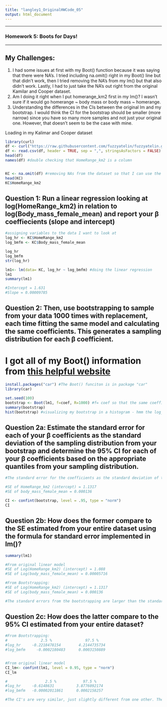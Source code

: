 ```yaml
---
title: "langley1_OriginalHWCode_05"
output: html_document
---
```

***

### Homework 5: Boots for Days!

***

## My Challenges:

1. I had some issues at first with my Boot() function because it was saying that there were NA's. I tried including na.omit() right in my Boot() line but that didn't work, then I tried removing the NA's from my lm() but that also didn't work. Lastly, I had to just take the NA's out right from the original Kamilar and Cooper dataset. 
2. Am I doing it right when I put homerange_km2 first in my lm()? I wasn't sure if it would go homerange ~ body mass or body mass ~ homerange. 
3. Understanding the differences in the CIs between the original lm and my bootstrap. I would think the CI for the bootstrap should be smaller (more narrow) since you have so many more samples and not just your original one. However, that doesn't seem to be the case with mine. 


Loading in my Kalimar and Cooper dataset
```r
library(curl)
df <- curl("https://raw.githubusercontent.com/fuzzyatelin/fuzzyatelin.github.io/master/AN597_Fall19/KamilarAndCooperData.csv")
df <- read.csv(df, header = TRUE, sep = ",", stringsAsFactors = FALSE)
head(df)
names(df) #double checking that HomeRange_km2 is a column 


KC <- na.omit(df) #removing NAs from the dataset so that I can use the Boot() function down below
head(KC)
KC$HomeRange_km2
```

## Question 1: Run a linear regression looking at log(HomeRange_km2) in relation to log(Body_mass_female_mean) and report your β coeffiecients (slope and intercept)

```r
#assigning variables to the data I want to look at
log_hr <- KC$HomeRange_km2
log_bmfm <- KC$Body_mass_female_mean

log_hr
log_bmfm
str(log_hr)

lm1<- lm(data= KC, log_hr ~ log_bmfm) #doing the linear regression
lm1
summary(lm1)

#Intercept = 1.631
#Slope = 0.00009785
```

## Question 2: Then, use bootstrapping to sample from your data 1000 times with replacement, each time fitting the same model and calculating the same coefficients. This generates a sampling distribution for each β coefficient.

# I got all of my Boot() information from [this helpful  website](https://socialsciences.mcmaster.ca/jfox/Books/Companion/appendices/Appendix-Bootstrapping.pdf)

```r
install.packages("car") #The Boot() funciton is in package "car"
library(car)

set.seed(100)
bootstrap <- Boot(lm1, f=coef, R=1000) #f= coef so that the same coefficients are used every time
summary(bootstrap)
hist(bootstrap) #visualizing my bootstrap in a histogram - hmm the log_bmfm is really skewed over to the right..
```

## Question 2a: Estimate the standard error for each of your β coefficients as the standard deviation of the sampling distribution from your bootstrap and determine the 95% CI for each of your β coefficients based on the appropriate quantiles from your sampling distribution.

```r
#The standard error for the coefficients as the standard deviation of the sampling distribution is given to you in the summary of my bootstrap object

#SE of HomeRange_km2 (intercept) = 1.1317
#SE of body_mass_female_mean = 0.000136

CI <- confint(bootstrap, level = .95, type = "norm")
CI
```

## Question 2b: How does the former compare to the SE estimated from your entire dataset using the formula for standard error implemented in lm()?

```r
summary(lm1)

#From original linear model
#SE of Log(HomeRange_km2) (intercept) = 1.088
#SE of Log(body_mass_female_mean) = 0.00005716

#From Bootstrapping: 
#SE of Log(HomeRange_km2) (intercept) = 1.1317
#SE of Log(body_mass_female_mean) = 0.000136

#The standard errors from the bootstrapping are larger than the standard errors from the original linear regression 
```

## Question 2c: How does the latter compare to the 95% CI estimated from your entire dataset?

```r
#From Bootstrapping:
#               2.5 %               97.5 %
#log_hr   	-0.2218478154	     4.2144735734		
#log_bmfm	  -0.0002180483	     0.0003150889


#From original linear model 
CI_lm<- confint(lm1, level = 0.95, type = "norm")
CI_lm

#                 2.5 %            97.5 %
#log_hr     -0.6148631          3.8776092174
#log_bmfm   -0.00002011861      0.0002158257

#The CI's are very similar, just slightly different from one other. There doesn't seem to be a clear difference between the two, as in one is clearly wider or narrower than the other. 
```


